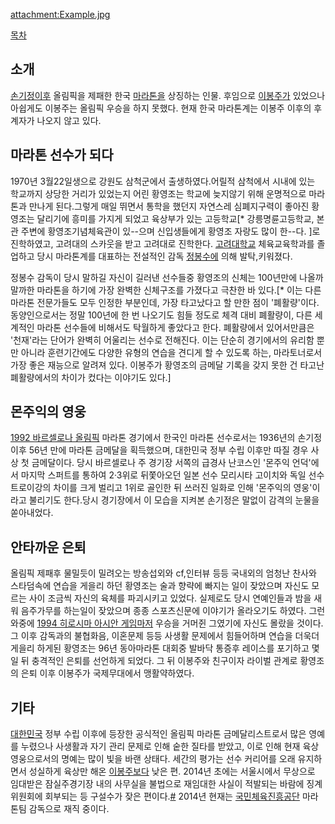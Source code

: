 attachment:Example.jpg

[[목차]]
== 소개 ==
[[손기정]]이후 올림픽을 제패한 한국 [[마라톤]]을 상징하는 인물. 후임으로 [[이봉주]]가 있었으나 아쉽게도 이봉주는 올림픽 우승을 하지 못했다. 현재 한국 마라톤계는 이봉주 이후의 후계자가 나오지 않고 있다.

== 마라톤 선수가 되다 ==
1970년 3월22일생으로 강원도 삼척군에서 출생하였다.어릴적 삼척에서 시내에 있는 학교까지 상당한 거리가 있었는지 어린 황영조는 학교에 늦지않기 위해 운명적으로 마라톤과 만나게 된다.그렇게 매일 뛰면서 통학을 했던지 자연스레 심폐지구력이 좋아진 황영조는 달리기에 흥미를 가지게 되었고 육상부가 있는 고등학교[* 강릉명륜고등학교, 본관 주변에 황영조기념체육관이 있--으며 신입생들에게 황영조 자랑도 많이 한--다. ]로 진학하였고, 고려대의 스카웃을 받고 고려대로 진학한다. [[고려대학교]] 체육교육학과를 졸업하고 당시 마라톤계를 대표하는 전설적인 감독 [[정봉수]]에 의해 발탁,키워졌다.

정봉수 감독이 당시 말하길 자신이 길러낸 선수들중 황영조의 신체는 100년만에 나올까 말까한 마라톤을 하기에 가장 완벽한 신체구조를 가졌다고 극찬한 바 있다.[* 이는 다른 마라톤 전문가들도 모두 인정한 부분인데, 가장 타고났다고 할 만한 점이 '폐활량'이다. 동양인으로서는 정말 100년에 한 번 나오기도 힘들 정도로 체격 대비 폐활량이, 다른 세계적인 마라톤 선수들에 비해서도 탁월하게 좋았다고 한다. 폐활량에서 있어서만큼은 '천재'라는 단어가 완벽히 어울리는 선수로 전해진다. 이는 단순히 경기에서의 유리함 뿐만 아니라 훈련기간에도 다양한 유형의 연습을 견디게 할 수 있도록 하는, 마라토너로서 가장 좋은 재능으로 알려져 있다. 이봉주가 황영조의 금메달 기록을 갖지 못한 건 타고난 폐활량에서의 차이가 컸다는 이야기도 있다.]

== 몬주익의 영웅 ==
[[1992 바르셀로나 올림픽]] 마라톤 경기에서 한국인 마라톤 선수로서는 1936년의 손기정 이후 56년 만에 마라톤 금메달을 획득했으며, 대한민국 정부 수립 이후만 따질 경우 사상 첫 금메달이다. 당시 바르셀로나 주 경기장 서쪽의 급경사 난코스인 '몬주익 언덕'에서 마지막 스퍼트를 통하여 2·3위로 뒤쫓아오던 일본 선수 모리시타 고이치와 독일 선수 트로이강의 차이를 크게 벌리고 1위로 골인한 뒤 쓰러진 일화로 인해 '몬주익의 영웅'이라고 불리기도 한다.당시 경기장에서 이 모습을 지켜본 손기정은 말없이 감격의 눈물을 쏟아내었다. 

== 안타까운 은퇴 ==
올림픽 제패후 물밀듯이 밀려오는 방송섭외와 cf,인터뷰 등등 국내외의 엄청난 찬사와 스타덤속에 연습을 게을리 하던 황영조는 술과 향략에 빠지는 일이 잦았으며 자신도 모르는 사이 조금씩 자신의 육체를 파괴시키고 있었다. 실제로도 당시 연예인들과 밤을 새워 음주가무를 하는일이 잦았으며 종종 스포츠신문에 이야기가 올라오기도 하였다. 그런 와중에 [[1994 히로시마 아시안 게임]]마저 우승을 거머쥔 그였기에 자신도 몰랐을 것이다. 그 이후 감독과의 불협화음, 이혼문제 등등 사생활 문제에서 힘들어하며 연습을 더욱더 게을리 하게된 황영조는 96년 동아마라톤 대회중 발바닥 통증후 레이스를 포기하고 몇 일 뒤 충격적인 은퇴를 선언하게 되었다. 그 뒤 이봉주와 친구이자 라이벌 관계로 황영조의 은퇴 이후 이봉주가 국제무대에서 맹활약하였다.

== 기타 ==
[[대한민국]] 정부 수립 이후에 등장한 공식적인 올림픽 마라톤 금메달리스트로서 많은 영예를 누렸으나 사생활과 자기 관리 문제로 인해 숱한 질타를 받았고, 이로 인해 현재 육상 영웅으로서의 명예는 많이 빛을 바랜 상태다. 세간의 평가는 선수 커리어를 오래 유지하면서 성실하게 육상만 해온 [[이봉주]]보다 낮은 편. 2014년 초에는 서울시에서 무상으로 임대받은 잠실주경기장 내의 사무실을 불법으로 재임대한 사실이 적발되는 바람에 징계위원회에 회부되는 등 구설수가 잦은 편이다.[http://sports.news.naver.com/sports/index.nhn?category=sports_general&ctg=news&mod=read&office_id=450&article_id=0000008319 #] 2014년 현재는 [[국민체육진흥공단]] 마라톤팀 감독으로 재직 중이다. 

